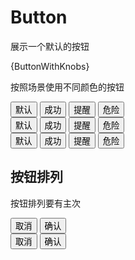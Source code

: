 
<Meta
  title="ZUI/Button"
  component={Button}
/>

# Button

展示一个默认的按钮

<Story name="Button">
  {ButtonWithKnobs}
</Story>

<Props of={Button} />

按照场景使用不同颜色的按钮

<Preview>
  <div>
    <Button>
      默认
    </Button>
    <Button colorType="success">
      成功
    </Button>
    <Button
      colorType="warning"
    >
      提醒
    </Button>
    <Button
      colorType="danger"
    >
      危险
    </Button>
  </div>
</Preview>

<Preview>
  <div>
    <Button
      variant="outline"
    >
      默认
    </Button>
    <Button
      variant="outline"
      colorType="success"
    >
      成功
    </Button>
    <Button
      variant="outline"
      colorType="warning"
    >
      提醒
    </Button>
    <Button
      variant="outline"
      colorType="danger"
    >
      危险
    </Button>
  </div>
</Preview>

<Preview>
  <div>
    <Button
      variant="text"
    >
      默认
    </Button>
    <Button
      variant="text"
      colorType="success"
    >
      成功
    </Button>
    <Button
      variant="text"
      colorType="warning"
    >
      提醒
    </Button>
    <Button
      variant="text"
      colorType="danger"
    >
      危险
    </Button>
  </div>
</Preview>

## 按钮排列

按钮排列要有主次


<Preview>
  <div>
    <Button
      variant="outline"
    >
      取消
    </Button>
    <Button
    >
      确认
    </Button>
  </div>
</Preview>

<Preview>
  <div>
    <Button
      variant="text"
    >
      取消
    </Button>
    <Button
    >
      确认
    </Button>
  </div>
</Preview>